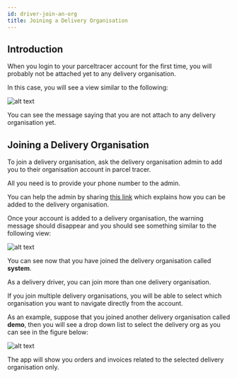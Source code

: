```yaml
---
id: driver-join-an-org
title: Joining a Delivery Organisation
---
```


## Introduction

When you login to your parceltracer account for the first time, you will probably not be attached yet to any delivery organisation.

In this case, you will see a view similar to the following:

![alt text](./media/driver-default-view.png)

You can see the message saying that you are not attach to any delivery organisation yet.

## Joining a Delivery Organisation

To join a delivery organisation, ask the delivery organisation admin to add you to their organisation account in parcel tracer.

All you need is to provide your phone number to the admin.

You can help the admin by sharing [this link](/user-guides/for-delivery-companies/drivers/create-driver#adding-a-registered-driver) which explains how you can be added to the delivery organisation.

Once your account is added to a delivery organisation, the warning message should disappear and you should see something similar to the following view:

![alt text](./media/driver-view-after-joining-one-org.png)

You can see now that you have joined the delivery organisation called **system**.

<Tip>

As a delivery driver, you can join more than one delivery organisation.

If you join multiple delivery organisations, you will be able to select which organisation you want to navigate directly from the account.

As an example, suppose that you joined another delivery organisation called **demo**, then you will see a drop down list to select the delivery org as you can see in the figure below:

![alt text](./media/driver-multiple-orgs-dropdown.png)

The app will show you orders and invoices related to the selected delivery organisation only.
</Tip>